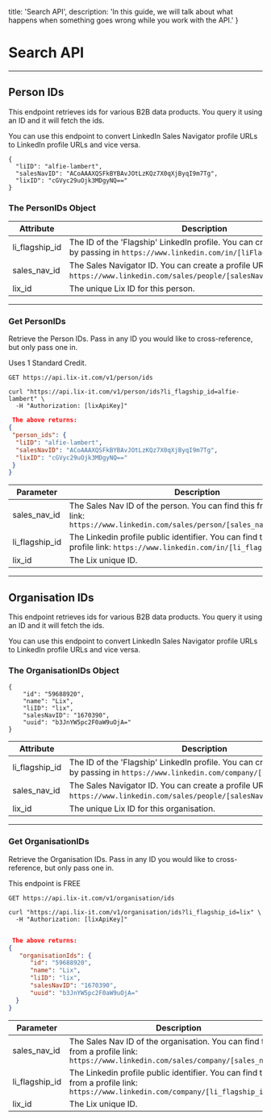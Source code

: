   title: 'Search API',
  description:
    'In this guide, we will talk about what happens when something goes wrong while you work with the API.'
}


# Search API

---

<Row>

<Col>


## Person IDs

This endpoint retrieves ids for various B2B data products. You query it using an ID and it will fetch the ids.

You can use this endpoint to convert LinkedIn Sales Navigator profile URLs to LinkedIn profile URLs and vice versa.


</Col>


  <Col sticky>

<CodeGroup title="Person IDs" >

```shell
{
  "liID": "alfie-lambert",
  "salesNavID": "ACoAAAXQSFkBYBAvJOtLzKQz7X0qXjByqI9m7Tg",
  "lixID": "cGVyc29uOjk3MDgyNQ=="
}
```
</CodeGroup>


</Col>

</Row>

<Row>

<Col>


### The PersonIDs Object

Attribute | Description
--------- | -----------
li_flagship_id | The ID of the 'Flagship' LinkedIn profile. You can create a profile URL by passing in `https://www.linkedin.com/in/[liFlagshipID]`.
sales_nav_id     | The Sales Navigator ID. You can create a profile URL by passing in `https://www.linkedin.com/sales/people/[salesNavID],NAME,undefined`.
lix_id     | The unique Lix ID for this person.

</Col>
</Row>

--- 

<Row>

<Col>

### Get PersonIDs

Retrieve the Person IDs. Pass in any ID you would like to cross-reference, but only pass one in. 

<Note> Uses 1 Standard Credit.</Note>

`GET https://api.lix-it.com/v1/person/ids`



</Col>

 <Col sticky>

<CodeGroup title="Get PersonIDs" tag="GET" label="/v1/person/ids">


```shell
curl "https://api.lix-it.com/v1/person/ids?li_flagship_id=alfie-lambert" \
  -H "Authorization: [lixApiKey]"
```



</CodeGroup>

```json
 The above returns:
{
 "person_ids": {
  "liID": "alfie-lambert",
  "salesNavID": "ACoAAAXQSFkBYBAvJOtLzKQz7X0qXjByqI9m7Tg",
  "lixID": "cGVyc29uOjk3MDgyNQ=="
 }
}
```

</Col>

</Row>

<Row>
<Col>

Parameter | Description
--------- | -----------
sales_nav_id | The Sales Nav ID of the person. You can find this from a profile link: `https://www.linkedin.com/sales/person/[sales_nav_id],NAME,XXXX`
li_flagship_id | The Linkedin profile public identifier. You can find this from a profile link: `https://www.linkedin.com/in/[li_flagship_id]`
lix_id | The Lix unique ID.
</Col>
</Row>

---

<Row>

<Col>

## Organisation IDs

This endpoint retrieves ids for various B2B data products. You query it using an ID and it will fetch the ids.

You can use this endpoint to convert LinkedIn Sales Navigator profile URLs to LinkedIn profile URLs and vice versa.

### The OrganisationIDs Object



</Col>


  <Col sticky>

<CodeGroup title="Organisation IDs">

```shell
{
    "id": "59688920",
    "name": "Lix",
    "liID": "lix",
    "salesNavID": "1670390",
    "uuid": "b3JnYW5pc2F0aW9uOjA="
}
```

</CodeGroup>

</Col>

</Row>

<Row>
<Col>

Attribute | Description
--------- | -----------
li_flagship_id | The ID of the 'Flagship' LinkedIn profile. You can create a profile URL by passing in `https://www.linkedin.com/company/[liFlagshipID]`.
sales_nav_id     | The Sales Navigator ID. You can create a profile URL by passing in `https://www.linkedin.com/sales/people/[salesNavID],NAME,undefined`.
lix_id     | The unique Lix ID for this organisation.
</Col>
</Row>

--- 

<Row>

<Col>

### Get OrganisationIDs

Retrieve the Organisation IDs. Pass in any ID you would like to cross-reference, but only pass one in. 

<Note>This endpoint is FREE</Note>

`GET https://api.lix-it.com/v1/organisation/ids`





</Col>


  <Col sticky>

<CodeGroup title="Get Organisation IDs" tag="GET" label="/v1/organisation/ids">



```shell
curl "https://api.lix-it.com/v1/organisation/ids?li_flagship_id=lix" \
  -H "Authorization: [lixApiKey]"


```

</CodeGroup>


```json
 The above returns:
{
   "organisationIds": {
      "id": "59688920",
      "name": "Lix",
      "liID": "lix",
      "salesNavID": "1670390",
      "uuid": "b3JnYW5pc2F0aW9uOjA="
  }
}
```

</Col>

</Row>

<Row>

<Col>

Parameter | Description
--------- | -----------
sales_nav_id | The Sales Nav ID of the organisation. You can find this from a profile link: `https://www.linkedin.com/sales/company/[sales_nav_id]`
li_flagship_id | The Linkedin profile public identifier. You can find this from a profile link: `https://www.linkedin.com/company/[li_flagship_id]`
lix_id | The Lix unique ID.

</Col>

</Row>
